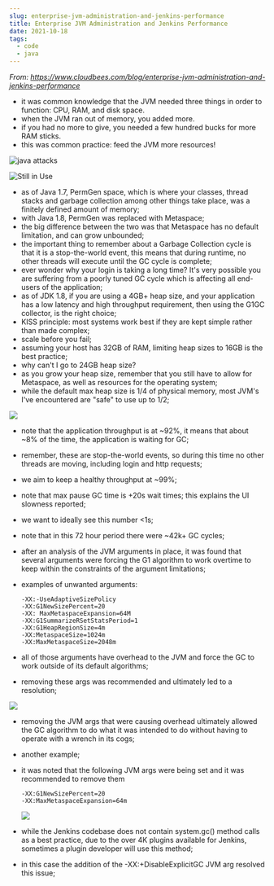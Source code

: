 ```yaml
---
slug: enterprise-jvm-administration-and-jenkins-performance
title: Enterprise JVM Administration and Jenkins Performance
date: 2021-10-18
tags:
  - code
  - java
---
```

*From: https://www.cloudbees.com/blog/enterprise-jvm-administration-and-jenkins-performance*

* it was common knowledge that the JVM needed three things in order to function: CPU, RAM, and disk space.
* when the JVM ran out of memory, you added more.
* if you had no more to give, you needed a few hundred bucks for more RAM sticks.
* this was common practice: feed the JVM more resources!

![java attacks](https://turnoff.us/image/en/java-attacks.png "java attacks")

![Still in Use](https://imgs.xkcd.com/comics/still_in_use_2x.png "Still in Use")

* as of Java 1.7, PermGen space, which is where your classes, thread stacks and garbage collection among other things take place, was a finitely defined amount of memory;
* with Java 1.8, PermGen was replaced with Metaspace;
* the big difference between the two was that Metaspace has no default limitation, and can grow unbounded;
* the important thing to remember about a Garbage Collection cycle is that it is a stop-the-world event, this means that during runtime, no other threads will execute until the GC cycle is complete;
* ever wonder why your login is taking a long time? It's very possible you are suffering from a poorly tuned GC cycle which is affecting all end-users of the application;
* as of JDK 1.8, if you are using a 4GB+ heap size, and your application has a low latency and high throughput requirement, then using the G1GC collector, is the right choice;
* KISS principle: most systems work best if they are kept simple rather than made complex;
* scale before you fail;
* assuming your host has 32GB of RAM, limiting heap sizes to 16GB is the best practice;
* why can't I go to 24GB heap size?
* as you grow your heap size, remember that you still have to allow for Metaspace, as well as resources for the operating system;
* while the default max heap size is 1/4 of physical memory, most JVM's I've encountered are "safe" to use up to 1/2;

 ![](https://images.ctfassets.net/vtn4rfaw6n2j/63i9SWZTwxYspjbe62VpTW/cf841fd60cf8b9b266a7167ee102721c/2019_kpis_bigbank_before.png)

* note that the application throughput is at \~92%, it means that about \~8% of the time, the application is waiting for GC;
* remember, these are stop-the-world events, so during this time no other threads are moving, including login and http requests;
* we aim to keep a healthy throughput at ~99%;
* note that max pause GC time is +20s wait times; this explains the UI slowness reported;
* we want to ideally see this number <1s;
* note that in this 72 hour period there were ~42k+ GC cycles;
* after an analysis of the JVM arguments in place, it was found that several arguments were forcing the G1 algorithm to work overtime to keep within the constraints of the argument limitations;
* examples of unwanted arguments:

  ```
  -XX:-UseAdaptiveSizePolicy
  -XX:G1NewSizePercent=20
  -XX: MaxMetaspaceExpansion=64M
  -XX:G1SummarizeRSetStatsPeriod=1
  -XX:G1HeapRegionSize=4m
  -XX:MetaspaceSize=1024m
  -XX:MaxMetaspaceSize=2048m
  ```
* all of those arguments have overhead to the JVM and force the GC to work outside of its default algorithms;
* removing these args was recommended and ultimately led to a resolution;

 ![](https://images.ctfassets.net/vtn4rfaw6n2j/7qRH3Z3jYbPfFQJ3lHTHUP/e8f67879c29704dfc7df6d206ed432e5/2019_kpis_bigbank_after.png)

* removing the JVM args that were causing overhead ultimately allowed the GC algorithm to do what it was intended to do without having to operate with a wrench in its cogs;
* another example;
* it was noted that the following JVM args were being set and it was recommended to remove them

  ```
  -XX:G1NewSizePercent=20
  -XX:MaxMetaspaceExpansion=64m
  ```

  ![](https://images.ctfassets.net/vtn4rfaw6n2j/38MlTrRLRepJ2CgusFbSYB/7bd221fb04b42f47d9179ec9562bad16/2019_bigshipping_1week_gc_cause.png)
* while the Jenkins codebase does not contain system.gc() method calls as a best practice, due to the over 4K plugins available for Jenkins, sometimes a plugin developer will use this method;
* in this case the addition of the -XX:+DisableExplicitGC JVM arg resolved this issue;